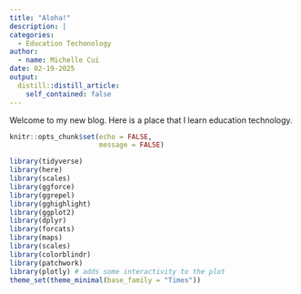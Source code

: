 ```yaml
---
title: "Aloha!"
description: |
categories:
  - Education Techonology
author:
  - name: Michelle Cui
date: 02-19-2025
output:
  distill::distill_article:
    self_contained: false
---
```


Welcome to my new blog. Here is a place that I learn education technology. 

```r
knitr::opts_chunk$set(echo = FALSE,
                      message = FALSE)

```

```r
library(tidyverse)
library(here)
library(scales)
library(ggforce)
library(ggrepel)
library(gghighlight)
library(ggplot2)
library(dplyr)
library(forcats)
library(maps)
library(scales)
library(colorblindr)
library(patchwork)
library(plotly) # adds some interactivity to the plot
theme_set(theme_minimal(base_family = "Times"))
```

```r

```

```r

```




